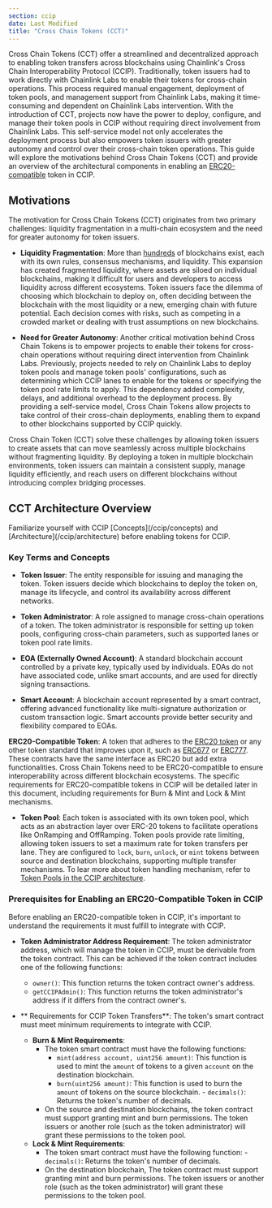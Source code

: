 ```yaml
---
section: ccip
date: Last Modified
title: "Cross Chain Tokens (CCT)"
---
```



Cross Chain Tokens (CCT) offer a streamlined and decentralized approach to enabling token transfers across blockchains using Chainlink's Cross Chain Interoperability Protocol (CCIP). Traditionally, token issuers had to work directly with Chainlink Labs to enable their tokens for cross-chain operations. This process required manual engagement, deployment of token pools, and management support from Chainlink Labs, making it time-consuming and dependent on Chainlink Labs intervention.
With the introduction of CCT, projects now have the power to deploy, configure, and manage their token pools in CCIP without requiring direct involvement from Chainlink Labs. This self-service model not only accelerates the deployment process but also empowers token issuers with greater autonomy and control over their cross-chain token operations.
This guide will explore the motivations behind Cross Chain Tokens (CCT) and provide an overview of the architectural components in enabling an [ERC20-compatible](https://ethereum.org/en/developers/docs/standards/tokens/erc-20/) token in CCIP.

## Motivations

The motivation for Cross Chain Tokens (CCT) originates from two primary challenges: liquidity fragmentation in a multi-chain ecosystem and the need for greater autonomy for token issuers.

- **Liquidity Fragmentation**: More than [hundreds](https://chainlist.org/) of blockchains exist, each with its own rules, consensus mechanisms, and liquidity. This expansion has created fragmented liquidity, where assets are siloed on individual blockchains, making it difficult for users and developers to access liquidity across different ecosystems. Token issuers face the dilemma of choosing which blockchain to deploy on, often deciding between the blockchain with the most liquidity or a new, emerging chain with future potential. Each decision comes with risks, such as competing in a crowded market or dealing with trust assumptions on new blockchains.

- **Need for Greater Autonomy**: Another critical motivation behind Cross Chain Tokens is to empower projects to enable their tokens for cross-chain operations without requiring direct intervention from Chainlink Labs. Previously, projects needed to rely on Chainlink Labs to deploy token pools and manage token pools' configurations, such as determining which CCIP lanes to enable for the tokens or specifying the token pool rate limits to apply. This dependency added complexity, delays, and additional overhead to the deployment process. By providing a self-service model, Cross Chain Tokens allow projects to take control of their cross-chain deployments, enabling them to expand to other blockchains supported by CCIP quickly.

Cross Chain Token (CCT) solve these challenges by allowing token issuers to create assets that can move seamlessly across multiple blockchains without fragmenting liquidity. By deploying a token in multiple blockchain environments, token issuers can maintain a consistent supply, manage liquidity efficiently, and reach users on different blockchains without introducing complex bridging processes.

## CCT Architecture Overview

<Aside type="note" title="Prerequisites">
  Familiarize yourself with CCIP [Concepts](/ccip/concepts) and [Architecture](/ccip/architecture) before enabling
  tokens for CCIP.
</Aside>

### Key Terms and Concepts

- **Token Issuer**: The entity responsible for issuing and managing the token. Token issuers decide which blockchains to deploy the token on, manage its lifecycle, and control its availability across different networks.

- **Token Administrator**: A role assigned to manage cross-chain operations of a token. The token administrator is responsible for setting up token pools, configuring cross-chain parameters, such as supported lanes or token pool rate limits.

- **EOA (Externally Owned Account)**: A standard blockchain account controlled by a private key, typically used by individuals. EOAs do not have associated code, unlike smart accounts, and are used for directly signing transactions.

- **Smart Account**: A blockchain account represented by a smart contract, offering advanced functionality like multi-signature authorization or custom transaction logic. Smart accounts provide better security and flexibility compared to EOAs.

**ERC20-Compatible Token**: A token that adheres to the [ERC20 token](https://ethereum.org/en/developers/docs/standards/tokens/erc-20/) or any other token standard that improves upon it, such as [ERC677](https://github.com/ethereum/EIPs/issues/677) or [ERC777](https://ethereum.org/en/developers/docs/standards/tokens/erc-777/). These contracts have the same interface as ERC20 but add extra functionalities. Cross Chain Tokens need to be ERC20-compatible to ensure interoperability across different blockchain ecosystems. The specific requirements for ERC20-compatible tokens in CCIP will be detailed later in this document, including requirements for Burn & Mint and Lock & Mint mechanisms.

- **Token Pool**: Each token is associated with its own token pool, which acts as an abstraction layer over ERC-20 tokens to facilitate operations like OnRamping and OffRamping. Token pools provide rate limiting, allowing token issuers to set a maximum rate for token transfers per lane. They are configured to `lock`, `burn`, `unlock`, or `mint` tokens between source and destination blockchains, supporting multiple transfer mechanisms. To lear more about token handling mechanism, refer to [Token Pools in the CCIP architecture](/ccip/architecture#token-pools).

### Prerequisites for Enabling an ERC20-Compatible Token in CCIP

Before enabling an ERC20-compatible token in CCIP, it's important to understand the requirements it must fulfill to integrate with CCIP.

- **Token Administrator Address Requirement**: The token administrator address, which will manage the token in CCIP, must be derivable from the token contract. This can be achieved if the token contract includes one of the following functions:

  - `owner()`: This function returns the token contract owner's address.
  - `getCCIPAdmin()`: This function returns the token administrator's address if it differs from the contract owner's.

- ** Requirements for CCIP Token Transfers**: The token's smart contract must meet minimum requirements to integrate with CCIP.

  - **Burn & Mint Requirements**:
    - The token smart contract must have the following functions:
      - `mint(address account, uint256 amount)`: This function is used to mint the `amount` of tokens to a given `account` on the destination blockchain.
      - `burn(uint256 amount)`: This function is used to burn the `amount` of tokens on the source blockchain. - `decimals()`: Returns the token's number of decimals.
    - On the source and destination blockchains, the token contract must support granting mint and burn permissions. The token issuers or another role (such as the token administrator) will grant these permissions to the token pool.
  - **Lock & Mint Requirements**:
    - The token smart contract must have the following function: - `decimals()`: Returns the token's number of decimals.
    - On the destination blockchain, The token contract must support granting mint and burn permissions. The token issuers or another role (such as the token administrator) will grant these permissions to the token pool.
